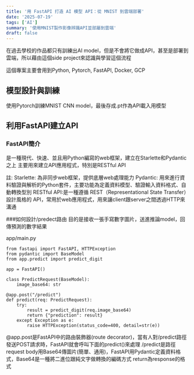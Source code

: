 ```yaml
---
title: '用 FastAPI 打造 AI 模型 API：從 MNIST 到雲端部署'
date: '2025-07-19'
tags: ['AI']
summary: '使用MNIST製作影像辨識API並部屬到雲端'
draft: false
---
```


在過去學校的作品都只有訓練出AI model，但是不會將它做成API，甚至是部署到雲端，所以藉由這個side project來認識與學習這個流程

這個專案主要會用到Python, Pytorch, FastAPI, Docker, GCP

## 模型設計與訓練

使用Pytorch訓練MNIST CNN model，最後存成.pt作為API載入用模型

## 利用FastAPI建立API

### FastAPI簡介

是一種現代、快速、並且用Python編寫的web框架，建立在Starlette和Pydantic之上
主要用來建立API應用程式，特別是RESTful API

註:
Starlette: 為非同步web框架，提供底層web處理能力
Pydantic: 用來進行資料驗證與解析的Python套件，主要功能為定義資料模型、驗證輸入資料格式、自動轉換型別
RESTful API:是一種遵循 REST（Representational State Transfer）設計風格的 API，常用於web應用程式，用來讓client跟server之間透過HTTP來溝通

###如何設計/predect路由
目的是接收一張手寫數字圖片，送進推論model，回傳預測的數字結果

app/main.py

```
from fastapi import FastAPI, HTTPException
from pydantic import BaseModel
from app.predict import predict_digit

app = FastAPI()

class PredictRequest(BaseModel):
    image_base64: str

@app.post("/predict")
def predict(req: PredictRequest):
    try:
        result = predict_digit(req.image_base64)
        return {"prediction": result}
    except Exception as e:
        raise HTTPException(status_code=400, detail=str(e))
```

@app.post是FastAPI中的路由裝飾器(route decorator)，當有人對/predict路徑發送POST請求時，FastAPI就會呼叫下面的predict()來處理
/predict是路徑
request body用Base64傳圖片(簡單、通用)，FastAPI用Pydantic定義資料格式，Base64是一種將二進位跟純文字做轉換的編碼方式
return為response的格式
